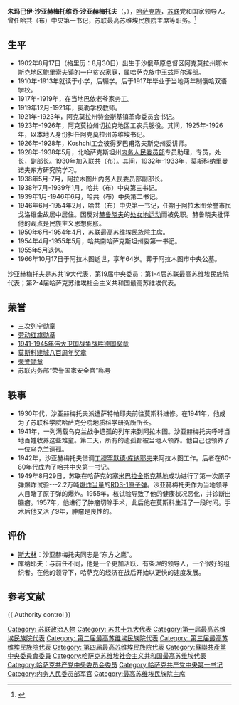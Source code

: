 {{Refimprove|time=2020-12-12T03:39:53+00:00}}
{{Infobox officeholder
|original_name  = Жумабай Шаяхметович Шаяхметов 
|name           = 朱玛巴伊·沙亚赫梅托维奇·沙亚赫梅托夫
|image          = Shayakhmetov.jpg
|office         = [[哈萨克共产党|哈萨克共产党]]中央第一书记
|term_start     = 1946年6月22日
|term_end       = 1954年2月6日
|predecessor    = [[根纳季·安德烈耶维奇·波尔科夫|根纳季·安德烈耶维奇·波尔科夫]]
|successor      = [[潘捷列伊蒙·康德拉季耶维奇·波诺马连科|潘捷列伊蒙·康德拉季耶维奇·波诺马连科]]
|office2         = [[苏联最高苏维埃民族院|苏联最高苏维埃民族院]]主席
|term_start2     = 1950年6月12日
|term_end2       = 1954年4月20日
|predecessor2    = [[瓦西里·瓦西里耶维奇·库兹涅佐夫|瓦西里·瓦西里耶维奇·库兹涅佐夫]]
|successor2      = [[维利斯·特尼索维奇·拉齐斯|维利斯·特尼索维奇·拉齐斯]]
|birth_date     = {{OldStyleDate|1902年|8月30日|8月17日}}
|birth_place    = {{flag|Russian Empire}}[[草原总督区|草原总督区]][[阿克莫拉州|阿克莫拉州]]鄂木斯克地区鲍里索夫镇
|death_date     = {{Death date and age|1966|10|17|1902|8|30}}
|death_place    = {{URS}}[[阿拉木图|阿拉木图]]
|nationality   =  {{flag|Russian Empire}}（1902－1917）<br>{{flag|Russian SFSR|1918}}（1917-1922）<br>{{URS}}（1922－1966）
|party          = [[苏联共产党|苏联共产党]]
|occupation     =  政治家
|awards={{{!}} style="background:transparent"
{{!}}{{列宁勋章}}{{!!}}{{列宁勋章}}{{!!}}{{列宁勋章}}{{!!}}{{劳动红旗勋章}}
{{!}}-
{{!!}}{{卫国战争战胜德国奖章}} {{!!}}{{莫斯科建城八百周年奖章}}{{!!}}{{苏联荣誉勋章}}  
{{!}}}
}}
'''朱玛巴伊·沙亚赫梅托维奇·沙亚赫梅托夫'''（{{lang-ru|'''Жумабай Шаяхметович Шаяхметов  '''}}，{{bd|1902年|8月17日（格里历：8月30日）|1966年|10月17日}}），[[哈萨克族|哈萨克族]]，[[苏联|苏联]]党和国家领导人。曾任哈共（布）中央第一书记，苏联最高苏维埃民族院主席等职务。<ref>{{Cite web|title=Справочник по истории Коммунистической партии и Советского Союза 1898 - 1991|url=http://knowbysight.info/ShSS/05577.asp|access-date=2020-11-14|archive-date=2021-09-19|archive-url=https://web.archive.org/web/20210919044724/http://www.knowbysight.info/ShSS/05577.asp|dead-url=no}}</ref>

== 生平 ==
* 1902年8月17日（格里历：8月30日）出生于沙俄草原总督区阿克莫拉州鄂木斯克地区鲍里索夫镇的一户贫农家庭，属哈萨克族中玉兹阿尔浑部。
* 1910年-1913年就读于小学，后辍学。后于1917年毕业于当地两年制俄哈双语学校。
* 1917年-1919年，在当地巴依老爷家务工。
* 1919年12月-1921年，奥勒学校教师。
* 1921年-1923年，阿克莫拉州特金斯基镇革命委员会书记。
* 1923年-1926年，阿克莫拉州切拉克地区工农兵服役。其间，1925年-1926年，以本地人身份担任阿克莫拉州苏维埃书记。
* 1926年-1928年，Koshchi工会彼得罗巴甫洛夫斯克州委讲师。
* 1928年-1938年5月，北哈萨克斯坦州[[内务人民委员部|内务人民委员部]]专员助理，专员，处长，副部长。1930年加入联共（布）。其间，1932年-1933年，莫斯科纳里曼诺夫东方研究院学习。
* 1938年5月-7月，阿拉木图州内务人民委员部副部长。
* 1938年7月-1939年1月，哈共（布）中央第三书记。
* 1939年1月-1946年6月，哈共（布）中央第二书记。
* 1946年6月-1954年2月，哈共（布）中央第一书记，任期于阿拉木图荣誉市民戈洛维金故居中居住。因反对[[赫鲁晓夫|赫鲁晓夫]]的[[处女地运动|处女地运动]]而被免职。赫鲁晓夫批评他的观点是民族主义思想膨胀。
* 1950年6月-1954年4月，苏联最高苏维埃民族院主席。
* 1954年4月-1955年5月，哈共南哈萨克斯坦州委第一书记。
* 1955年5月退休。
* 1966年10月17日于阿拉木图逝世，享年64岁。葬于阿拉木图市中央公墓。
沙亚赫梅托夫是苏共19大代表，第19届中央委员；第1-4届苏联最高苏维埃民族院代表；第2-4届哈萨克苏维埃社会主义共和国最高苏维埃代表。

== 荣誉 ==
* 三次[[列宁勋章|列宁勋章]]
* [[劳动红旗勋章|劳动红旗勋章]]
* [[1941-1945年伟大卫国战争战胜德国奖章|1941-1945年伟大卫国战争战胜德国奖章]]
* [[莫斯科建城八百周年奖章|莫斯科建城八百周年奖章]]
* [[荣誉勋章_(苏联)|荣誉勋章]]
* 苏联内务部“荣誉国家安全官”称号

== 轶事 ==
* 1930年代，沙亚赫梅托夫派遣萨特帕耶夫前往莫斯科进修。在1941年，他成为了苏联科学院哈萨克分院地质科学研究所所长。
* 1941年，一列满载乌克兰战争遗孤的列车来到阿拉木图。沙亚赫梅托夫呼吁当地百姓收养这些难童。第二天，所有的遗孤都被当地人领养。他自己也领养了一位乌克兰遗孤。
* 1942年，沙亚赫梅托夫借调[[丁穆罕默德·库纳耶夫|丁穆罕默德·库纳耶夫]]来阿拉木图工作。后者在60-80年代成为了哈共中央第一书记。
* 1949年8月29日，苏联在哈萨克的[[塞米巴拉金斯克基地|塞米巴拉金斯克基地]]成功进行了第一次原子弹爆炸试验---2.2万吨[[爆炸当量|爆炸当量]]的[[RDS-1原子弹|RDS-1原子弹]]。沙亚赫梅托夫作为当地领导人目睹了原子弹的爆炸。1955年，核试验导致了他的健康状况恶化，并诊断出脑瘤。1957年，他进行了肿瘤切除手术，此后他在莫斯科生活了一段时间。手术后他又活了9年，肿瘤是良性的。

== 评价 ==
* [[斯大林|斯大林]]：沙亚赫梅托夫同志是“东方之鹰”。
* 库纳耶夫：与前任不同，他是一个更加活跃、有条理的领导人，一个很好的组织者。在他的领导下，哈萨克的经济在战后开始以更快的速度发展。

== 参考文献 ==
{{Reflist}}

{{哈萨克共和国首长}}
{{ Authority control }}
[[Category:_苏联政治人物|Category: 苏联政治人物]]
[[Category:_苏共十九大代表|Category: 苏共十九大代表]]
[[Category:第一届最高苏维埃民族院代表|Category:第一届最高苏维埃民族院代表]]
[[Category:_第二届最高苏维埃民族院代表|Category: 第二届最高苏维埃民族院代表]]
[[Category:_第三届最高苏维埃民族院代表|Category: 第三届最高苏维埃民族院代表]]
[[Category:_第四届最高苏维埃民族院代表|Category: 第四届最高苏维埃民族院代表]]
[[Category:蘇聯共產黨中央委員會委員|Category:蘇聯共產黨中央委員會委員]]
[[Category:哈萨克苏维埃社会主义共和国最高苏维埃代表|Category:哈萨克苏维埃社会主义共和国最高苏维埃代表]]
[[Category:哈萨克共产党中央委员会委员|Category:哈萨克共产党中央委员会委员]]
[[Category:哈萨克共产党中央第一书记|Category:哈萨克共产党中央第一书记]]
[[Category:内务人民委员部军官|Category:内务人民委员部军官]]
[[Category:最高苏维埃民族院主席|Category:最高苏维埃民族院主席]]